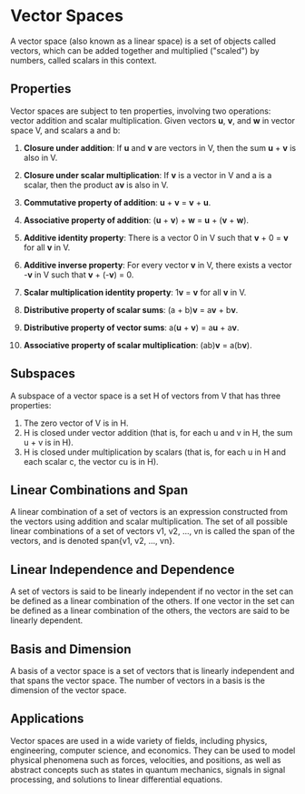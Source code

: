 # Vector Spaces

A vector space (also known as a linear space) is a set of objects called vectors, which can be added together and multiplied ("scaled") by numbers, called scalars in this context. 

## Properties

Vector spaces are subject to ten properties, involving two operations: vector addition and scalar multiplication. Given vectors **u**, **v**, and **w** in vector space V, and scalars a and b:

1. **Closure under addition**: If **u** and **v** are vectors in V, then the sum **u** + **v** is also in V.

2. **Closure under scalar multiplication**: If **v** is a vector in V and a is a scalar, then the product a**v** is also in V.

3. **Commutative property of addition**: **u** + **v** = **v** + **u**.

4. **Associative property of addition**: (**u** + **v**) + **w** = **u** + (**v** + **w**).

5. **Additive identity property**: There is a vector 0 in V such that **v** + 0 = **v** for all **v** in V.

6. **Additive inverse property**: For every vector **v** in V, there exists a vector -**v** in V such that **v** + (-**v**) = 0.

7. **Scalar multiplication identity property**: 1**v** = **v** for all **v** in V.

8. **Distributive property of scalar sums**: (a + b)**v** = a**v** + b**v**.

9. **Distributive property of vector sums**: a(**u** + **v**) = a**u** + a**v**.

10. **Associative property of scalar multiplication**: (ab)**v** = a(b**v**).

## Subspaces

A subspace of a vector space is a set H of vectors from V that has three properties:

1. The zero vector of V is in H.
2. H is closed under vector addition (that is, for each u and v in H, the sum u + v is in H).
3. H is closed under multiplication by scalars (that is, for each u in H and each scalar c, the vector cu is in H).

## Linear Combinations and Span

A linear combination of a set of vectors is an expression constructed from the vectors using addition and scalar multiplication. The set of all possible linear combinations of a set of vectors v1, v2, ..., vn is called the span of the vectors, and is denoted span{v1, v2, ..., vn}.

## Linear Independence and Dependence

A set of vectors is said to be linearly independent if no vector in the set can be defined as a linear combination of the others. If one vector in the set can be defined as a linear combination of the others, the vectors are said to be linearly dependent.

## Basis and Dimension

A basis of a vector space is a set of vectors that is linearly independent and that spans the vector space. The number of vectors in a basis is the dimension of the vector space.

## Applications

Vector spaces are used in a wide variety of fields, including physics, engineering, computer science, and economics. They can be used to model physical phenomena such as forces, velocities, and positions, as well as abstract concepts such as states in quantum mechanics, signals in signal processing, and solutions to linear differential equations.
